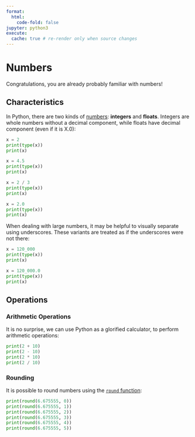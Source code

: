 ```yaml
---
format:
  html:
    code-fold: false
jupyter: python3
execute:
  cache: true # re-render only when source changes
---
```


# Numbers


Congratulations, you are already probably familiar with numbers!


## Characteristics

In Python, there are two kinds of [numbers](https://docs.python.org/3/library/stdtypes.html#numeric-types-int-float-complex): **integers** and **floats**. Integers are whole numbers without a decimal component, while floats have decimal component (even if it is X.0):


```python
x = 2
print(type(x))
print(x)
```

```python
x = 4.5
print(type(x))
print(x)
```

```python
x = 2 / 3
print(type(x))
print(x)
```

```python
x = 2.0
print(type(x))
print(x)
```

When dealing with large numbers, it may be helpful to visually separate using underscores. These variants are treated as if the underscores were not there:


```python
x = 120_000
print(type(x))
print(x)
```


```python
x = 120_000.0
print(type(x))
print(x)
```




## Operations

### Arithmetic Operations

It is no surprise, we can use Python as a glorified calculator, to perform arithmetic operations:


```python
print(2 + 10)
print(2 - 10)
print(2 * 10)
print(2 / 10)
```

### Rounding

It is possible to round numbers using the [`round` function](https://docs.python.org/3/library/functions.html#round):

```python
print(round(6.675555, 0))
print(round(6.675555, 1))
print(round(6.675555, 2))
print(round(6.675555, 3))
print(round(6.675555, 4))
print(round(6.675555, 5))
```
